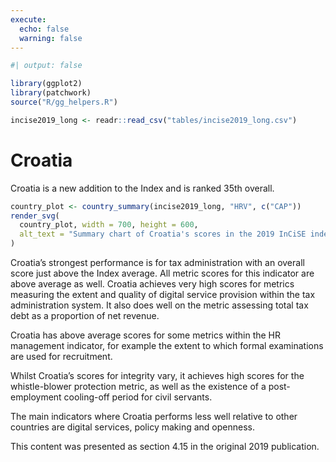 ```yaml
---
execute:
  echo: false
  warning: false
---
```


<!-- DO NOT EDIT THIS FILE --->
<!-- AUTO GENERATED FROM r/generate_country_qmd.r --->

```r
#| output: false

library(ggplot2)
library(patchwork)
source("R/gg_helpers.R")

incise2019_long <- readr::read_csv("tables/incise2019_long.csv")

```

# Croatia {#sec-country-hrv .unnumbered}

:::{.lead}
Croatia is a new addition to the Index and is ranked 35th overall.
:::

```r
country_plot <- country_summary(incise2019_long, "HRV", c("CAP"))
render_svg(
  country_plot, width = 700, height = 600,
  alt_text = "Summary chart of Croatia's scores in the 2019 InCiSE index."
)
```

Croatia's strongest performance is for tax administration with an overall
score just above the Index average. All metric scores for this indicator are
above average as well. Croatia achieves very high scores for metrics measuring
the extent and quality of digital service provision within the tax
administration system. It also does well on the metric assessing total tax debt
as a proportion of net revenue.

Croatia has above average scores for some metrics within the HR management
indicator, for example the extent to which formal examinations are used for
recruitment.

Whilst Croatia's scores for integrity vary, it achieves high scores for the
whistle-blower protection metric, as well as the existence of a post-employment
cooling-off period for civil servants.

The main indicators where Croatia performs less well relative to other
countries are digital services, policy making and openness.

::: {.callout-note .crf title="Cross-referencing note" icon="false"}
This content was presented as section 4.15 in the original 2019 publication.
:::
